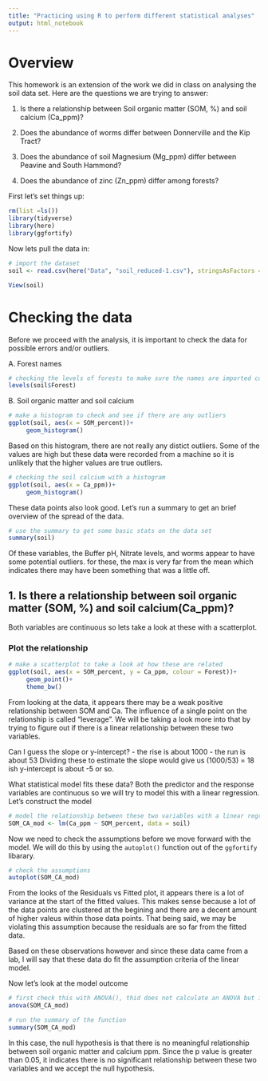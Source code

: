 ```yaml
---
title: "Practicing using R to perform different statistical analyses"
output: html_notebook
---
```


# Overview
This homework is an extension of the work we did in class on analysing the soil data set.  Here are the questions we are trying to answer:

1. Is there a relationship between Soil organic matter (SOM, %) and soil calcium (Ca_ppm)?

2. Does the abundance of worms differ between Donnerville and the Kip Tract?

3. Does the abundance of soil Magnesium (Mg_ppm) differ between Peavine and South Hammond?

4. Does the abundance of zinc (Zn_ppm) differ among forests?

First let's set things up:
```r
rm(list =ls())
library(tidyverse)
library(here)
library(ggfortify)
```

Now lets pull the data in:
```r
# import the dataset
soil <- read.csv(here("Data", "soil_reduced-1.csv"), stringsAsFactors = TRUE)

View(soil)
```

# Checking the data
Before we proceed with the analysis, it is important to check the data for possible errors and/or outliers. 

A. Forest names
```r
# checking the levels of forests to make sure the names are imported correctly
levels(soil$Forest)
```
B. Soil organic matter and soil calcium
```r
# make a histogram to check and see if there are any outliers
ggplot(soil, aes(x = SOM_percent))+
     geom_histogram()

```
Based on this histogram, there are not really any distict outliers.  Some of the values are high but these data were recorded from a machine so it is unlikely that the higher values are true outliers.

```r
# checking the soil calcium with a histogram
ggplot(soil, aes(x = Ca_ppm))+
     geom_histogram()
```
These data points also look good.  Let's run a summary to get an brief overview of the spread of the data.

```r
# use the summary to get some basic stats on the data set
summary(soil)
```
Of these variables, the Buffer pH, Nitrate levels, and worms appear to have some potential outliers.  for these, the max is very far from the mean which indicates there may have been something that was a little off. 

## 1. Is there a relationship between soil organic matter (SOM, %) and soil calcium(Ca_ppm)?
Both variables are continuous so lets take a look at these with a scatterplot.

### Plot the relationship
```r
# make a scatterplot to take a look at how these are related
ggplot(soil, aes(x = SOM_percent, y = Ca_ppm, colour = Forest))+
     geom_point()+
     theme_bw()
```
From looking at the data, it appears there may be a weak positive relationship between SOM and Ca. The influence of a single point on the relationship is called "leverage".  We will be taking a look more into that by trying to figure out if there is a linear relationship between these two variables. 

Can I guess the slope or y-intercept? 
- the rise is about 1000
- the run is about 53
Dividing these to estimate the slope would give us (1000/53) = 18 ish
y-intercept is about -5 or so.


What statistical model fits these data?
Both the predictor and the response variables are continuous so we will try to model this with a linear regression. Let's construct the model
```r
# model the relationship between these two variables with a linear regression, for the formula argument, you are saying "y as a function of x"
SOM_CA_mod <- lm(Ca_ppm ~ SOM_percent, data = soil)
```

Now we need to check the assumptions before we move forward with the model.  We will do this by using the `autoplot()` function out of the `ggfortify` libarary.

```r
# check the assumptions
autoplot(SOM_CA_mod)
```
From the looks of the Residuals vs Fitted plot, it appears there is a lot of variance at the start of the fitted values.  This makes sense because a lot of the data points are clustered at the begining and there are a decent amount of higher valeus within those data points.  That being said, we may be violating this assumption because the residuals are so far from the fitted data. 

Based on these observations however and since these data came from a lab, I will say that these data do fit the assumption criteria of the linear model.

Now let's look at the model outcome
```r
# first check this with ANOVA(), thid does not calculate an ANOVA but it provides the standard output of the ANOVA
anova(SOM_CA_mod)
```
```r
# run the summary of the function
summary(SOM_CA_mod)
```

In this case, the null hypothesis is that there is no meaningful relationship between soil organic matter and calcium ppm.  Since the p value is greater than 0.05, it indicates there is no significant relationship between these two variables and we accept the null hypothesis. 






